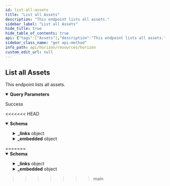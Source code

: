 ```yaml
---
id: list-all-assets
title: "List all Assets"
description: "This endpoint lists all assets."
sidebar_label: "List all Assets"
hide_title: true
hide_table_of_contents: true
api: {"tags":["Assets"],"description":"This endpoint lists all assets.","operationId":"ListAllAssets","parameters":[{"name":"asset_code","in":"query","required":false,"description":"The code of the asset you would like to filter by."},{"name":"asset_issuer","in":"query","required":false,"description":"The Stellar address of the issuer for the asset you would like to filter by."},{"name":"cursor","in":"query","required":false,"description":"A number that points to a specific location in a collection of responses and is pulled from the paging_token value of a record.","schema":{"type":"integer","example":6606617478959105}},{"name":"order","in":"query","required":false,"description":"A designation of the order in which records should appear. Options include asc (ascending) or desc (descending). If this argument isn’t set, it defaults to asc.","schema":{"type":"string","enum":["asc","desc"]}},{"name":"limit","in":"query","required":false,"description":"The maximum number of records returned. The limit can range from 1 to 200 - an upper limit that is hardcoded in Horizon for performance reasons. If this argument isn’t designated, it defaults to 10.","schema":{"type":"integer","example":10}}],"x-supports-streaming":true,"responses":{"200":{"description":"Success","content":{"application/json":{"schema":{"allOf":[{"type":"object","properties":{"_links":{"type":"object","properties":{"self":{"type":"object","properties":{"href":{"type":"string","format":"link"},"templated":{"type":"boolean"}},"required":["href"],"title":"link"},"next":{"type":"object","properties":{"href":{"type":"string","format":"link"},"templated":{"type":"boolean"}},"required":["href"],"title":"link"},"prev":{"type":"object","properties":{"href":{"type":"string","format":"link"},"templated":{"type":"boolean"}},"required":["href"],"title":"link"}}}},"title":"Links"},{"type":"object","properties":{"_embedded":{"type":"object","properties":{"records":{"type":"array","items":{"type":"object","properties":{"_links":{"type":"object","properties":{"toml":{"type":"object","properties":{"href":{"type":"string","format":"link"},"templated":{"type":"boolean"}},"required":["href"],"title":"link"}}},"asset_type":{"type":"string"},"asset_issuer":{"type":"string","pattern":"G[A-Z0-9]{55}","title":"address"},"paging_token":{"type":"string"},"accounts":{"type":"object","properties":{"authorized":{"type":"integer"},"authorized_to_maintain_liabilities":{"type":"integer"},"unauthorized":{"type":"integer"}}},"num_claimable_balances":{"type":"integer"},"num_liquidity_pools":{"type":"integer"},"balances":{"type":"object","properties":{"authorized":{"type":"string"},"authorized_to_maintain_liabilities":{"type":"string"},"unauthorized":{"type":"string"}}},"claimable_balances_amount":{"type":"string"},"liquidity_pools_amount":{"type":"string"},"amount":{"type":"string"},"num_accounts":{"type":"integer"},"flags":{"type":"object","properties":{"auth_required":{"type":"boolean"},"auth_revocable":{"type":"boolean"},"auth_immutable":{"type":"boolean"}}}}}}}}},"title":"Asset"}]},"examples":{"ListAllAssets":{"value":{"_links":{"self":{"href":"https://horizon.stellar.org/assets?asset_code=CNY&cursor=&limit=3&order=asc"},"next":{"href":"https://horizon.stellar.org/assets?asset_code=CNY&cursor=CNY_GABGBJYLIC2OGATH3DVW22UEB66TFMWC3VKTAPFIOINVESRZLFKIHA4I_credit_alphanum4&limit=3&order=asc"},"prev":{"href":"https://horizon.stellar.org/assets?asset_code=CNY&cursor=CNY_GA6VXTS64XUOCQZSBAYHD24ZYJYPNB3KJ2CVKSYIE43P2DQQIX74UT2A_credit_alphanum4&limit=3&order=desc"}},"_embedded":{"records":[{"_links":{"toml":{"href":"https://swisscustodys.org/.well-known/stellar.toml"}},"asset_type":"credit_alphanum4","asset_code":"CNY","asset_issuer":"GA6VXTS64XUOCQZSBAYHD24ZYJYPNB3KJ2CVKSYIE43P2DQQIX74UT2A","paging_token":"CNY_GA6VXTS64XUOCQZSBAYHD24ZYJYPNB3KJ2CVKSYIE43P2DQQIX74UT2A_credit_alphanum4","num_accounts":10,"num_claimable_balances":0,"num_liquidity_pools":0,"amount":"899996000000.0000000","accounts":{"authorized":10,"authorized_to_maintain_liabilities":0,"unauthorized":0},"claimable_balances_amount":"0.0000000","liquidity_pools_amount":"0.0000000","balances":{"authorized":"899996000000.0000000","authorized_to_maintain_liabilities":"0.0000000","unauthorized":"0.0000000"},"flags":{"auth_required":false,"auth_revocable":false,"auth_immutable":false,"auth_clawback_enabled":false}},{"_links":{"toml":{"href":"https://StellarAssets.org/fx/.well-known/stellar.toml"}},"asset_type":"credit_alphanum4","asset_code":"CNY","asset_issuer":"GAASPHILC6DCBPP2P4T66QNSYF6C6OGN6DK36NY4G5SBR7AWH75TJG7N","paging_token":"CNY_GAASPHILC6DCBPP2P4T66QNSYF6C6OGN6DK36NY4G5SBR7AWH75TJG7N_credit_alphanum4","num_accounts":43,"num_claimable_balances":0,"num_liquidity_pools":0,"amount":"1.0000000","accounts":{"authorized":43,"authorized_to_maintain_liabilities":0,"unauthorized":0},"claimable_balances_amount":"0.0000000","liquidity_pools_amount":"0.0000000","balances":{"authorized":"1.0000000","authorized_to_maintain_liabilities":"0.0000000","unauthorized":"0.0000000"},"flags":{"auth_required":false,"auth_revocable":true,"auth_immutable":false,"auth_clawback_enabled":true}},{"_links":{"toml":{"href":"https://masterstellar.com/.well-known/stellar.toml"}},"asset_type":"credit_alphanum4","asset_code":"CNY","asset_issuer":"GABGBJYLIC2OGATH3DVW22UEB66TFMWC3VKTAPFIOINVESRZLFKIHA4I","paging_token":"CNY_GABGBJYLIC2OGATH3DVW22UEB66TFMWC3VKTAPFIOINVESRZLFKIHA4I_credit_alphanum4","num_accounts":1,"num_claimable_balances":0,"num_liquidity_pools":0,"amount":"65000000000.0000000","accounts":{"authorized":1,"authorized_to_maintain_liabilities":0,"unauthorized":0},"claimable_balances_amount":"0.0000000","liquidity_pools_amount":"0.0000000","balances":{"authorized":"65000000000.0000000","authorized_to_maintain_liabilities":"0.0000000","unauthorized":"0.0000000"},"flags":{"auth_required":false,"auth_revocable":false,"auth_immutable":false,"auth_clawback_enabled":false}}]}}}}}}}},"extensions":[{"key":"x-supports-streaming","value":true}],"method":"get","path":"/assets","servers":[{"url":"https://horizon.stellar.org","description":"The main network"},{"url":"https://horizon-testnet.stellar.org","description":"The test network"}],"info":{"title":"Horizon","version":"0.0.1"},"postman":{"name":"List all Assets","description":{"content":"This endpoint lists all assets.","type":"text/plain"},"url":{"path":["assets"],"host":["{{baseUrl}}"],"query":[{"description":{"content":"The code of the asset you would like to filter by.","type":"text/plain"},"key":"asset_code","value":""},{"description":{"content":"The Stellar address of the issuer for the asset you would like to filter by.","type":"text/plain"},"key":"asset_issuer","value":""},{"disabled":false,"description":{"content":"A number that points to a specific location in a collection of responses and is pulled from the paging_token value of a record.","type":"text/plain"},"key":"cursor","value":""},{"disabled":false,"description":{"content":"A designation of the order in which records should appear. Options include asc (ascending) or desc (descending). If this argument isn’t set, it defaults to asc.","type":"text/plain"},"key":"order","value":""},{"disabled":false,"description":{"content":"The maximum number of records returned. The limit can range from 1 to 200 - an upper limit that is hardcoded in Horizon for performance reasons. If this argument isn’t designated, it defaults to 10.","type":"text/plain"},"key":"limit","value":""}],"variable":[]},"header":[{"key":"Accept","value":"application/json"}],"method":"GET"}}
sidebar_class_name: "get api-method"
info_path: api/horizon/resources/horizon
custom_edit_url: null
---
```



## List all Assets



This endpoint lists all assets.

<details style={{"marginBottom":"1rem"}} data-collapsed={false} open={true}><summary style={{}}><strong>Query Parameters</strong></summary><div><ul><ParamsItem className={"paramsItem"} param={{"name":"asset_code","in":"query","required":false,"description":"The code of the asset you would like to filter by."}}></ParamsItem><ParamsItem className={"paramsItem"} param={{"name":"asset_issuer","in":"query","required":false,"description":"The Stellar address of the issuer for the asset you would like to filter by."}}></ParamsItem><ParamsItem className={"paramsItem"} param={{"name":"cursor","in":"query","required":false,"description":"A number that points to a specific location in a collection of responses and is pulled from the paging_token value of a record.","schema":{"type":"integer","example":6606617478959105}}}></ParamsItem><ParamsItem className={"paramsItem"} param={{"name":"order","in":"query","required":false,"description":"A designation of the order in which records should appear. Options include asc (ascending) or desc (descending). If this argument isn’t set, it defaults to asc.","schema":{"type":"string","enum":["asc","desc"]}}}></ParamsItem><ParamsItem className={"paramsItem"} param={{"name":"limit","in":"query","required":false,"description":"The maximum number of records returned. The limit can range from 1 to 200 - an upper limit that is hardcoded in Horizon for performance reasons. If this argument isn’t designated, it defaults to 10.","schema":{"type":"integer","example":10}}}></ParamsItem></ul></div></details><div><ApiTabs><TabItem label={"200"} value={"200"}><div>

Success

<<<<<<< HEAD
</div><div><MimeTabs schemaType={"response"}><TabItem label={"application/json"} value={"application/json"}><SchemaTabs><TabItem label={"Schema"} value={"Schema"}><details style={{}} data-collapsed={false} open={true}><summary style={{"textAlign":"left"}}><strong>Schema</strong></summary><div style={{"textAlign":"left","marginLeft":"1rem"}}></div><ul style={{"marginLeft":"1rem"}}><SchemaItem collapsible={true} className={"schemaItem"}><details style={{}}><summary style={{}}><strong>_links</strong><span style={{"opacity":"0.6"}}> object</span></summary><div style={{"marginLeft":"1rem"}}><SchemaItem collapsible={true} className={"schemaItem"}><details style={{}}><summary style={{}}><strong>self</strong><span style={{"opacity":"0.6"}}> object</span></summary><div style={{"marginLeft":"1rem"}}><SchemaItem collapsible={false} name={"href"} required={true} schemaName={"link"} qualifierMessage={undefined} schema={{"type":"string","format":"link"}}></SchemaItem><SchemaItem collapsible={false} name={"templated"} required={false} schemaName={"boolean"} qualifierMessage={undefined} schema={{"type":"boolean"}}></SchemaItem></div></details></SchemaItem><SchemaItem collapsible={true} className={"schemaItem"}><details style={{}}><summary style={{}}><strong>next</strong><span style={{"opacity":"0.6"}}> object</span></summary><div style={{"marginLeft":"1rem"}}><SchemaItem collapsible={false} name={"href"} required={true} schemaName={"link"} qualifierMessage={undefined} schema={{"type":"string","format":"link"}}></SchemaItem><SchemaItem collapsible={false} name={"templated"} required={false} schemaName={"boolean"} qualifierMessage={undefined} schema={{"type":"boolean"}}></SchemaItem></div></details></SchemaItem><SchemaItem collapsible={true} className={"schemaItem"}><details style={{}}><summary style={{}}><strong>prev</strong><span style={{"opacity":"0.6"}}> object</span></summary><div style={{"marginLeft":"1rem"}}><SchemaItem collapsible={false} name={"href"} required={true} schemaName={"link"} qualifierMessage={undefined} schema={{"type":"string","format":"link"}}></SchemaItem><SchemaItem collapsible={false} name={"templated"} required={false} schemaName={"boolean"} qualifierMessage={undefined} schema={{"type":"boolean"}}></SchemaItem></div></details></SchemaItem></div></details></SchemaItem><SchemaItem collapsible={true} className={"schemaItem"}><details style={{}}><summary style={{}}><strong>_embedded</strong><span style={{"opacity":"0.6"}}> object</span></summary><div style={{"marginLeft":"1rem"}}><SchemaItem collapsible={true} className={"schemaItem"}><details style={{}}><summary style={{}}><strong>records</strong><span style={{"opacity":"0.6"}}> object[]</span></summary><div style={{"marginLeft":"1rem"}}><li><div style={{"fontSize":"var(--ifm-code-font-size)","opacity":"0.6","marginLeft":"-.5rem","paddingBottom":".5rem"}}>Array [</div></li><SchemaItem collapsible={true} className={"schemaItem"}><details style={{}}><summary style={{}}><strong>_links</strong><span style={{"opacity":"0.6"}}> object</span></summary><div style={{"marginLeft":"1rem"}}><SchemaItem collapsible={true} className={"schemaItem"}><details style={{}}><summary style={{}}><strong>toml</strong><span style={{"opacity":"0.6"}}> object</span></summary><div style={{"marginLeft":"1rem"}}><SchemaItem collapsible={false} name={"href"} required={true} schemaName={"link"} qualifierMessage={undefined} schema={{"type":"string","format":"link"}}></SchemaItem><SchemaItem collapsible={false} name={"templated"} required={false} schemaName={"boolean"} qualifierMessage={undefined} schema={{"type":"boolean"}}></SchemaItem></div></details></SchemaItem></div></details></SchemaItem><SchemaItem collapsible={false} name={"asset_type"} required={false} schemaName={"string"} qualifierMessage={undefined} schema={{"type":"string"}}></SchemaItem><SchemaItem collapsible={false} name={"asset_issuer"} required={false} schemaName={"address"} qualifierMessage={"**Possible values:** Value must match regular expression `G[A-Z0-9]{55}`"} schema={{"type":"string","pattern":"G[A-Z0-9]{55}","title":"address"}}></SchemaItem><SchemaItem collapsible={false} name={"paging_token"} required={false} schemaName={"string"} qualifierMessage={undefined} schema={{"type":"string"}}></SchemaItem><SchemaItem collapsible={true} className={"schemaItem"}><details style={{}}><summary style={{}}><strong>accounts</strong><span style={{"opacity":"0.6"}}> object</span></summary><div style={{"marginLeft":"1rem"}}><SchemaItem collapsible={false} name={"authorized"} required={false} schemaName={"integer"} qualifierMessage={undefined} schema={{"type":"integer"}}></SchemaItem><SchemaItem collapsible={false} name={"authorized_to_maintain_liabilities"} required={false} schemaName={"integer"} qualifierMessage={undefined} schema={{"type":"integer"}}></SchemaItem><SchemaItem collapsible={false} name={"unathorized"} required={false} schemaName={"integer"} qualifierMessage={undefined} schema={{"type":"integer"}}></SchemaItem></div></details></SchemaItem><SchemaItem collapsible={false} name={"num_claimable_balances"} required={false} schemaName={"integer"} qualifierMessage={undefined} schema={{"type":"integer"}}></SchemaItem><SchemaItem collapsible={false} name={"num_contracts"} required={false} schemaName={"integer"} qualifierMessage={undefined} schema={{"type":"integer"}}></SchemaItem><SchemaItem collapsible={false} name={"num_liquidity_pools"} required={false} schemaName={"integer"} qualifierMessage={undefined} schema={{"type":"integer"}}></SchemaItem><SchemaItem collapsible={true} className={"schemaItem"}><details style={{}}><summary style={{}}><strong>balances</strong><span style={{"opacity":"0.6"}}> object</span></summary><div style={{"marginLeft":"1rem"}}><SchemaItem collapsible={false} name={"authorized"} required={false} schemaName={"string"} qualifierMessage={undefined} schema={{"type":"string"}}></SchemaItem><SchemaItem collapsible={false} name={"authorized_to_maintain_liabilities"} required={false} schemaName={"string"} qualifierMessage={undefined} schema={{"type":"string"}}></SchemaItem><SchemaItem collapsible={false} name={"unathorized"} required={false} schemaName={"string"} qualifierMessage={undefined} schema={{"type":"string"}}></SchemaItem></div></details></SchemaItem><SchemaItem collapsible={false} name={"claimable_balances_amount"} required={false} schemaName={"string"} qualifierMessage={undefined} schema={{"type":"string"}}></SchemaItem><SchemaItem collapsible={false} name={"contracts_amount"} required={false} schemaName={"string"} qualifierMessage={undefined} schema={{"type":"string"}}></SchemaItem><SchemaItem collapsible={false} name={"liquidity_pools_amount"} required={false} schemaName={"string"} qualifierMessage={undefined} schema={{"type":"string"}}></SchemaItem><SchemaItem collapsible={false} name={"amount"} required={false} schemaName={"string"} qualifierMessage={undefined} schema={{"type":"string"}}></SchemaItem><SchemaItem collapsible={false} name={"num_accounts"} required={false} schemaName={"integer"} qualifierMessage={undefined} schema={{"type":"integer"}}></SchemaItem><SchemaItem collapsible={true} className={"schemaItem"}><details style={{}}><summary style={{}}><strong>flags</strong><span style={{"opacity":"0.6"}}> object</span></summary><div style={{"marginLeft":"1rem"}}><SchemaItem collapsible={false} name={"auth_required"} required={false} schemaName={"boolean"} qualifierMessage={undefined} schema={{"type":"boolean"}}></SchemaItem><SchemaItem collapsible={false} name={"auth_revocable"} required={false} schemaName={"boolean"} qualifierMessage={undefined} schema={{"type":"boolean"}}></SchemaItem><SchemaItem collapsible={false} name={"auth_immutable"} required={false} schemaName={"boolean"} qualifierMessage={undefined} schema={{"type":"boolean"}}></SchemaItem></div></details></SchemaItem><li><div style={{"fontSize":"var(--ifm-code-font-size)","opacity":"0.6","marginLeft":"-.5rem"}}>]</div></li></div></details></SchemaItem></div></details></SchemaItem></ul></details></TabItem><TabItem label={"Example (from schema)"} value={"Example (from schema)"}><ResponseSamples responseExample={"{\n  \"_links\": {\n    \"self\": {\n      \"href\": \"string\",\n      \"templated\": true\n    },\n    \"next\": {\n      \"href\": \"string\",\n      \"templated\": true\n    },\n    \"prev\": {\n      \"href\": \"string\",\n      \"templated\": true\n    }\n  },\n  \"_embedded\": {\n    \"records\": [\n      {\n        \"_links\": {\n          \"toml\": {\n            \"href\": \"string\",\n            \"templated\": true\n          }\n        },\n        \"asset_type\": \"string\",\n        \"asset_issuer\": \"string\",\n        \"paging_token\": \"string\",\n        \"accounts\": {\n          \"authorized\": 0,\n          \"authorized_to_maintain_liabilities\": 0,\n          \"unathorized\": 0\n        },\n        \"num_claimable_balances\": 0,\n        \"num_contracts\": 0,\n        \"num_liquidity_pools\": 0,\n        \"balances\": {\n          \"authorized\": \"string\",\n          \"authorized_to_maintain_liabilities\": \"string\",\n          \"unathorized\": \"string\"\n        },\n        \"claimable_balances_amount\": \"string\",\n        \"contracts_amount\": \"string\",\n        \"liquidity_pools_amount\": \"string\",\n        \"amount\": \"string\",\n        \"num_accounts\": 0,\n        \"flags\": {\n          \"auth_required\": true,\n          \"auth_revocable\": true,\n          \"auth_immutable\": true\n        }\n      }\n    ]\n  }\n}"} language={"json"}></ResponseSamples></TabItem><TabItem label={"ListAllAssets"} value={"ListAllAssets"}><ResponseSamples responseExample={"{\n  \"_links\": {\n    \"self\": {\n      \"href\": \"https://horizon.stellar.org/assets?asset_code=CNY&cursor=&limit=3&order=asc\"\n    },\n    \"next\": {\n      \"href\": \"https://horizon.stellar.org/assets?asset_code=CNY&cursor=CNY_GABGBJYLIC2OGATH3DVW22UEB66TFMWC3VKTAPFIOINVESRZLFKIHA4I_credit_alphanum4&limit=3&order=asc\"\n    },\n    \"prev\": {\n      \"href\": \"https://horizon.stellar.org/assets?asset_code=CNY&cursor=CNY_GA6VXTS64XUOCQZSBAYHD24ZYJYPNB3KJ2CVKSYIE43P2DQQIX74UT2A_credit_alphanum4&limit=3&order=desc\"\n    }\n  },\n  \"_embedded\": {\n    \"records\": [\n      {\n        \"_links\": {\n          \"toml\": {\n            \"href\": \"https://swisscustodys.org/.well-known/stellar.toml\"\n          }\n        },\n        \"asset_type\": \"credit_alphanum4\",\n        \"asset_code\": \"CNY\",\n        \"asset_issuer\": \"GA6VXTS64XUOCQZSBAYHD24ZYJYPNB3KJ2CVKSYIE43P2DQQIX74UT2A\",\n        \"paging_token\": \"CNY_GA6VXTS64XUOCQZSBAYHD24ZYJYPNB3KJ2CVKSYIE43P2DQQIX74UT2A_credit_alphanum4\",\n        \"num_accounts\": 10,\n        \"num_claimable_balances\": 0,\n        \"num_contracts\": 0,\n        \"num_liquidity_pools\": 0,\n        \"amount\": \"899996000000.0000000\",\n        \"accounts\": {\n          \"authorized\": 10,\n          \"authorized_to_maintain_liabilities\": 0,\n          \"unauthorized\": 0\n        },\n        \"claimable_balances_amount\": \"0.0000000\",\n        \"contracts_amount\": \"0.0000000\",\n        \"liquidity_pools_amount\": \"0.0000000\",\n        \"balances\": {\n          \"authorized\": \"899996000000.0000000\",\n          \"authorized_to_maintain_liabilities\": \"0.0000000\",\n          \"unauthorized\": \"0.0000000\"\n        },\n        \"flags\": {\n          \"auth_required\": false,\n          \"auth_revocable\": false,\n          \"auth_immutable\": false,\n          \"auth_clawback_enabled\": false\n        }\n      },\n      {\n        \"_links\": {\n          \"toml\": {\n            \"href\": \"https://StellarAssets.org/fx/.well-known/stellar.toml\"\n          }\n        },\n        \"asset_type\": \"credit_alphanum4\",\n        \"asset_code\": \"CNY\",\n        \"asset_issuer\": \"GAASPHILC6DCBPP2P4T66QNSYF6C6OGN6DK36NY4G5SBR7AWH75TJG7N\",\n        \"paging_token\": \"CNY_GAASPHILC6DCBPP2P4T66QNSYF6C6OGN6DK36NY4G5SBR7AWH75TJG7N_credit_alphanum4\",\n        \"num_accounts\": 43,\n        \"num_claimable_balances\": 0,\n        \"num_contracts\": 0,\n        \"num_liquidity_pools\": 0,\n        \"amount\": \"1.0000000\",\n        \"accounts\": {\n          \"authorized\": 43,\n          \"authorized_to_maintain_liabilities\": 0,\n          \"unauthorized\": 0\n        },\n        \"claimable_balances_amount\": \"0.0000000\",\n        \"contracts_amount\": \"0.0000000\",\n        \"liquidity_pools_amount\": \"0.0000000\",\n        \"balances\": {\n          \"authorized\": \"1.0000000\",\n          \"authorized_to_maintain_liabilities\": \"0.0000000\",\n          \"unauthorized\": \"0.0000000\"\n        },\n        \"flags\": {\n          \"auth_required\": false,\n          \"auth_revocable\": true,\n          \"auth_immutable\": false,\n          \"auth_clawback_enabled\": true\n        }\n      },\n      {\n        \"_links\": {\n          \"toml\": {\n            \"href\": \"https://masterstellar.com/.well-known/stellar.toml\"\n          }\n        },\n        \"asset_type\": \"credit_alphanum4\",\n        \"asset_code\": \"CNY\",\n        \"asset_issuer\": \"GABGBJYLIC2OGATH3DVW22UEB66TFMWC3VKTAPFIOINVESRZLFKIHA4I\",\n        \"paging_token\": \"CNY_GABGBJYLIC2OGATH3DVW22UEB66TFMWC3VKTAPFIOINVESRZLFKIHA4I_credit_alphanum4\",\n        \"num_accounts\": 1,\n        \"num_claimable_balances\": 0,\n        \"num_contracts\": 0,\n        \"num_liquidity_pools\": 0,\n        \"amount\": \"65000000000.0000000\",\n        \"accounts\": {\n          \"authorized\": 1,\n          \"authorized_to_maintain_liabilities\": 0,\n          \"unauthorized\": 0\n        },\n        \"claimable_balances_amount\": \"0.0000000\",\n        \"contracts_amount\": \"0.0000000\",\n        \"liquidity_pools_amount\": \"0.0000000\",\n        \"balances\": {\n          \"authorized\": \"65000000000.0000000\",\n          \"authorized_to_maintain_liabilities\": \"0.0000000\",\n          \"unauthorized\": \"0.0000000\"\n        },\n        \"flags\": {\n          \"auth_required\": false,\n          \"auth_revocable\": false,\n          \"auth_immutable\": false,\n          \"auth_clawback_enabled\": false\n        }\n      }\n    ]\n  }\n}"} language={"json"}></ResponseSamples></TabItem></SchemaTabs></TabItem></MimeTabs></div></TabItem></ApiTabs></div>
=======
</div><div><MimeTabs schemaType={"response"}><TabItem label={"application/json"} value={"application/json"}><SchemaTabs><TabItem label={"Schema"} value={"Schema"}><details style={{}} data-collapsed={false} open={true}><summary style={{"textAlign":"left"}}><strong>Schema</strong></summary><div style={{"textAlign":"left","marginLeft":"1rem"}}></div><ul style={{"marginLeft":"1rem"}}><SchemaItem collapsible={true} className={"schemaItem"}><details style={{}}><summary style={{}}><strong>_links</strong><span style={{"opacity":"0.6"}}> object</span></summary><div style={{"marginLeft":"1rem"}}><SchemaItem collapsible={true} className={"schemaItem"}><details style={{}}><summary style={{}}><strong>self</strong><span style={{"opacity":"0.6"}}> object</span></summary><div style={{"marginLeft":"1rem"}}><SchemaItem collapsible={false} name={"href"} required={true} schemaName={"link"} qualifierMessage={undefined} schema={{"type":"string","format":"link"}}></SchemaItem><SchemaItem collapsible={false} name={"templated"} required={false} schemaName={"boolean"} qualifierMessage={undefined} schema={{"type":"boolean"}}></SchemaItem></div></details></SchemaItem><SchemaItem collapsible={true} className={"schemaItem"}><details style={{}}><summary style={{}}><strong>next</strong><span style={{"opacity":"0.6"}}> object</span></summary><div style={{"marginLeft":"1rem"}}><SchemaItem collapsible={false} name={"href"} required={true} schemaName={"link"} qualifierMessage={undefined} schema={{"type":"string","format":"link"}}></SchemaItem><SchemaItem collapsible={false} name={"templated"} required={false} schemaName={"boolean"} qualifierMessage={undefined} schema={{"type":"boolean"}}></SchemaItem></div></details></SchemaItem><SchemaItem collapsible={true} className={"schemaItem"}><details style={{}}><summary style={{}}><strong>prev</strong><span style={{"opacity":"0.6"}}> object</span></summary><div style={{"marginLeft":"1rem"}}><SchemaItem collapsible={false} name={"href"} required={true} schemaName={"link"} qualifierMessage={undefined} schema={{"type":"string","format":"link"}}></SchemaItem><SchemaItem collapsible={false} name={"templated"} required={false} schemaName={"boolean"} qualifierMessage={undefined} schema={{"type":"boolean"}}></SchemaItem></div></details></SchemaItem></div></details></SchemaItem><SchemaItem collapsible={true} className={"schemaItem"}><details style={{}}><summary style={{}}><strong>_embedded</strong><span style={{"opacity":"0.6"}}> object</span></summary><div style={{"marginLeft":"1rem"}}><SchemaItem collapsible={true} className={"schemaItem"}><details style={{}}><summary style={{}}><strong>records</strong><span style={{"opacity":"0.6"}}> object[]</span></summary><div style={{"marginLeft":"1rem"}}><li><div style={{"fontSize":"var(--ifm-code-font-size)","opacity":"0.6","marginLeft":"-.5rem","paddingBottom":".5rem"}}>Array [</div></li><SchemaItem collapsible={true} className={"schemaItem"}><details style={{}}><summary style={{}}><strong>_links</strong><span style={{"opacity":"0.6"}}> object</span></summary><div style={{"marginLeft":"1rem"}}><SchemaItem collapsible={true} className={"schemaItem"}><details style={{}}><summary style={{}}><strong>toml</strong><span style={{"opacity":"0.6"}}> object</span></summary><div style={{"marginLeft":"1rem"}}><SchemaItem collapsible={false} name={"href"} required={true} schemaName={"link"} qualifierMessage={undefined} schema={{"type":"string","format":"link"}}></SchemaItem><SchemaItem collapsible={false} name={"templated"} required={false} schemaName={"boolean"} qualifierMessage={undefined} schema={{"type":"boolean"}}></SchemaItem></div></details></SchemaItem></div></details></SchemaItem><SchemaItem collapsible={false} name={"asset_type"} required={false} schemaName={"string"} qualifierMessage={undefined} schema={{"type":"string"}}></SchemaItem><SchemaItem collapsible={false} name={"asset_issuer"} required={false} schemaName={"address"} qualifierMessage={"**Possible values:** Value must match regular expression `G[A-Z0-9]{55}`"} schema={{"type":"string","pattern":"G[A-Z0-9]{55}","title":"address"}}></SchemaItem><SchemaItem collapsible={false} name={"paging_token"} required={false} schemaName={"string"} qualifierMessage={undefined} schema={{"type":"string"}}></SchemaItem><SchemaItem collapsible={true} className={"schemaItem"}><details style={{}}><summary style={{}}><strong>accounts</strong><span style={{"opacity":"0.6"}}> object</span></summary><div style={{"marginLeft":"1rem"}}><SchemaItem collapsible={false} name={"authorized"} required={false} schemaName={"integer"} qualifierMessage={undefined} schema={{"type":"integer"}}></SchemaItem><SchemaItem collapsible={false} name={"authorized_to_maintain_liabilities"} required={false} schemaName={"integer"} qualifierMessage={undefined} schema={{"type":"integer"}}></SchemaItem><SchemaItem collapsible={false} name={"unauthorized"} required={false} schemaName={"integer"} qualifierMessage={undefined} schema={{"type":"integer"}}></SchemaItem></div></details></SchemaItem><SchemaItem collapsible={false} name={"num_claimable_balances"} required={false} schemaName={"integer"} qualifierMessage={undefined} schema={{"type":"integer"}}></SchemaItem><SchemaItem collapsible={false} name={"num_liquidity_pools"} required={false} schemaName={"integer"} qualifierMessage={undefined} schema={{"type":"integer"}}></SchemaItem><SchemaItem collapsible={true} className={"schemaItem"}><details style={{}}><summary style={{}}><strong>balances</strong><span style={{"opacity":"0.6"}}> object</span></summary><div style={{"marginLeft":"1rem"}}><SchemaItem collapsible={false} name={"authorized"} required={false} schemaName={"string"} qualifierMessage={undefined} schema={{"type":"string"}}></SchemaItem><SchemaItem collapsible={false} name={"authorized_to_maintain_liabilities"} required={false} schemaName={"string"} qualifierMessage={undefined} schema={{"type":"string"}}></SchemaItem><SchemaItem collapsible={false} name={"unauthorized"} required={false} schemaName={"string"} qualifierMessage={undefined} schema={{"type":"string"}}></SchemaItem></div></details></SchemaItem><SchemaItem collapsible={false} name={"claimable_balances_amount"} required={false} schemaName={"string"} qualifierMessage={undefined} schema={{"type":"string"}}></SchemaItem><SchemaItem collapsible={false} name={"liquidity_pools_amount"} required={false} schemaName={"string"} qualifierMessage={undefined} schema={{"type":"string"}}></SchemaItem><SchemaItem collapsible={false} name={"amount"} required={false} schemaName={"string"} qualifierMessage={undefined} schema={{"type":"string"}}></SchemaItem><SchemaItem collapsible={false} name={"num_accounts"} required={false} schemaName={"integer"} qualifierMessage={undefined} schema={{"type":"integer"}}></SchemaItem><SchemaItem collapsible={true} className={"schemaItem"}><details style={{}}><summary style={{}}><strong>flags</strong><span style={{"opacity":"0.6"}}> object</span></summary><div style={{"marginLeft":"1rem"}}><SchemaItem collapsible={false} name={"auth_required"} required={false} schemaName={"boolean"} qualifierMessage={undefined} schema={{"type":"boolean"}}></SchemaItem><SchemaItem collapsible={false} name={"auth_revocable"} required={false} schemaName={"boolean"} qualifierMessage={undefined} schema={{"type":"boolean"}}></SchemaItem><SchemaItem collapsible={false} name={"auth_immutable"} required={false} schemaName={"boolean"} qualifierMessage={undefined} schema={{"type":"boolean"}}></SchemaItem></div></details></SchemaItem><li><div style={{"fontSize":"var(--ifm-code-font-size)","opacity":"0.6","marginLeft":"-.5rem"}}>]</div></li></div></details></SchemaItem></div></details></SchemaItem></ul></details></TabItem><TabItem label={"Example (from schema)"} value={"Example (from schema)"}><ResponseSamples responseExample={"{\n  \"_links\": {\n    \"self\": {\n      \"href\": \"string\",\n      \"templated\": true\n    },\n    \"next\": {\n      \"href\": \"string\",\n      \"templated\": true\n    },\n    \"prev\": {\n      \"href\": \"string\",\n      \"templated\": true\n    }\n  },\n  \"_embedded\": {\n    \"records\": [\n      {\n        \"_links\": {\n          \"toml\": {\n            \"href\": \"string\",\n            \"templated\": true\n          }\n        },\n        \"asset_type\": \"string\",\n        \"asset_issuer\": \"string\",\n        \"paging_token\": \"string\",\n        \"accounts\": {\n          \"authorized\": 0,\n          \"authorized_to_maintain_liabilities\": 0,\n          \"unauthorized\": 0\n        },\n        \"num_claimable_balances\": 0,\n        \"num_liquidity_pools\": 0,\n        \"balances\": {\n          \"authorized\": \"string\",\n          \"authorized_to_maintain_liabilities\": \"string\",\n          \"unauthorized\": \"string\"\n        },\n        \"claimable_balances_amount\": \"string\",\n        \"liquidity_pools_amount\": \"string\",\n        \"amount\": \"string\",\n        \"num_accounts\": 0,\n        \"flags\": {\n          \"auth_required\": true,\n          \"auth_revocable\": true,\n          \"auth_immutable\": true\n        }\n      }\n    ]\n  }\n}"} language={"json"}></ResponseSamples></TabItem><TabItem label={"ListAllAssets"} value={"ListAllAssets"}><ResponseSamples responseExample={"{\n  \"_links\": {\n    \"self\": {\n      \"href\": \"https://horizon.stellar.org/assets?asset_code=CNY&cursor=&limit=3&order=asc\"\n    },\n    \"next\": {\n      \"href\": \"https://horizon.stellar.org/assets?asset_code=CNY&cursor=CNY_GABGBJYLIC2OGATH3DVW22UEB66TFMWC3VKTAPFIOINVESRZLFKIHA4I_credit_alphanum4&limit=3&order=asc\"\n    },\n    \"prev\": {\n      \"href\": \"https://horizon.stellar.org/assets?asset_code=CNY&cursor=CNY_GA6VXTS64XUOCQZSBAYHD24ZYJYPNB3KJ2CVKSYIE43P2DQQIX74UT2A_credit_alphanum4&limit=3&order=desc\"\n    }\n  },\n  \"_embedded\": {\n    \"records\": [\n      {\n        \"_links\": {\n          \"toml\": {\n            \"href\": \"https://swisscustodys.org/.well-known/stellar.toml\"\n          }\n        },\n        \"asset_type\": \"credit_alphanum4\",\n        \"asset_code\": \"CNY\",\n        \"asset_issuer\": \"GA6VXTS64XUOCQZSBAYHD24ZYJYPNB3KJ2CVKSYIE43P2DQQIX74UT2A\",\n        \"paging_token\": \"CNY_GA6VXTS64XUOCQZSBAYHD24ZYJYPNB3KJ2CVKSYIE43P2DQQIX74UT2A_credit_alphanum4\",\n        \"num_accounts\": 10,\n        \"num_claimable_balances\": 0,\n        \"num_liquidity_pools\": 0,\n        \"amount\": \"899996000000.0000000\",\n        \"accounts\": {\n          \"authorized\": 10,\n          \"authorized_to_maintain_liabilities\": 0,\n          \"unauthorized\": 0\n        },\n        \"claimable_balances_amount\": \"0.0000000\",\n        \"liquidity_pools_amount\": \"0.0000000\",\n        \"balances\": {\n          \"authorized\": \"899996000000.0000000\",\n          \"authorized_to_maintain_liabilities\": \"0.0000000\",\n          \"unauthorized\": \"0.0000000\"\n        },\n        \"flags\": {\n          \"auth_required\": false,\n          \"auth_revocable\": false,\n          \"auth_immutable\": false,\n          \"auth_clawback_enabled\": false\n        }\n      },\n      {\n        \"_links\": {\n          \"toml\": {\n            \"href\": \"https://StellarAssets.org/fx/.well-known/stellar.toml\"\n          }\n        },\n        \"asset_type\": \"credit_alphanum4\",\n        \"asset_code\": \"CNY\",\n        \"asset_issuer\": \"GAASPHILC6DCBPP2P4T66QNSYF6C6OGN6DK36NY4G5SBR7AWH75TJG7N\",\n        \"paging_token\": \"CNY_GAASPHILC6DCBPP2P4T66QNSYF6C6OGN6DK36NY4G5SBR7AWH75TJG7N_credit_alphanum4\",\n        \"num_accounts\": 43,\n        \"num_claimable_balances\": 0,\n        \"num_liquidity_pools\": 0,\n        \"amount\": \"1.0000000\",\n        \"accounts\": {\n          \"authorized\": 43,\n          \"authorized_to_maintain_liabilities\": 0,\n          \"unauthorized\": 0\n        },\n        \"claimable_balances_amount\": \"0.0000000\",\n        \"liquidity_pools_amount\": \"0.0000000\",\n        \"balances\": {\n          \"authorized\": \"1.0000000\",\n          \"authorized_to_maintain_liabilities\": \"0.0000000\",\n          \"unauthorized\": \"0.0000000\"\n        },\n        \"flags\": {\n          \"auth_required\": false,\n          \"auth_revocable\": true,\n          \"auth_immutable\": false,\n          \"auth_clawback_enabled\": true\n        }\n      },\n      {\n        \"_links\": {\n          \"toml\": {\n            \"href\": \"https://masterstellar.com/.well-known/stellar.toml\"\n          }\n        },\n        \"asset_type\": \"credit_alphanum4\",\n        \"asset_code\": \"CNY\",\n        \"asset_issuer\": \"GABGBJYLIC2OGATH3DVW22UEB66TFMWC3VKTAPFIOINVESRZLFKIHA4I\",\n        \"paging_token\": \"CNY_GABGBJYLIC2OGATH3DVW22UEB66TFMWC3VKTAPFIOINVESRZLFKIHA4I_credit_alphanum4\",\n        \"num_accounts\": 1,\n        \"num_claimable_balances\": 0,\n        \"num_liquidity_pools\": 0,\n        \"amount\": \"65000000000.0000000\",\n        \"accounts\": {\n          \"authorized\": 1,\n          \"authorized_to_maintain_liabilities\": 0,\n          \"unauthorized\": 0\n        },\n        \"claimable_balances_amount\": \"0.0000000\",\n        \"liquidity_pools_amount\": \"0.0000000\",\n        \"balances\": {\n          \"authorized\": \"65000000000.0000000\",\n          \"authorized_to_maintain_liabilities\": \"0.0000000\",\n          \"unauthorized\": \"0.0000000\"\n        },\n        \"flags\": {\n          \"auth_required\": false,\n          \"auth_revocable\": false,\n          \"auth_immutable\": false,\n          \"auth_clawback_enabled\": false\n        }\n      }\n    ]\n  }\n}"} language={"json"}></ResponseSamples></TabItem></SchemaTabs></TabItem></MimeTabs></div></TabItem></ApiTabs></div>
      
>>>>>>> main
